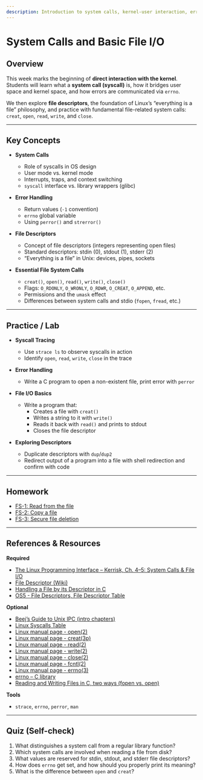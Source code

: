 ```yaml
---
description: Introduction to system calls, kernel-user interaction, error handling, and file I/O via file descriptors in Linux.
---
```


# System Calls and Basic File I/O

## Overview
This week marks the beginning of **direct interaction with the kernel**.  
Students will learn what a **system call (syscall)** is, how it bridges user space and kernel space, and how errors are communicated via `errno`.  

We then explore **file descriptors**, the foundation of Linux’s “everything is a file” philosophy, and practice with fundamental file-related system calls: `creat`, `open`, `read`, `write`, and `close`.

---

## Key Concepts
- **System Calls**
  - Role of syscalls in OS design  
  - User mode vs. kernel mode  
  - Interrupts, traps, and context switching  
  - `syscall` interface vs. library wrappers (glibc)  

- **Error Handling**
  - Return values (`-1` convention)  
  - `errno` global variable  
  - Using `perror()` and `strerror()`  

- **File Descriptors**
  - Concept of file descriptors (integers representing open files)  
  - Standard descriptors: stdin (0), stdout (1), stderr (2)  
  - “Everything is a file” in Unix: devices, pipes, sockets  

- **Essential File System Calls**
  - `creat()`, `open()`, `read()`, `write()`, `close()`  
  - Flags: `O_RDONLY`, `O_WRONLY`, `O_RDWR`, `O_CREAT`, `O_APPEND`, etc.  
  - Permissions and the `umask` effect  
  - Differences between system calls and stdio (`fopen`, `fread`, etc.)  

---

## Practice / Lab
- **Syscall Tracing**
  - Use `strace ls` to observe syscalls in action  
  - Identify `open`, `read`, `write`, `close` in the trace  

- **Error Handling**
  - Write a C program to open a non-existent file, print error with `perror`  

- **File I/O Basics**
  - Write a program that:  
    - Creates a file with `creat()`  
    - Writes a string to it with `write()`  
    - Reads it back with `read()` and prints to stdout  
    - Closes the file descriptor  

- **Exploring Descriptors**
  - Duplicate descriptors with `dup`/`dup2`  
  - Redirect output of a program into a file with shell redirection and confirm with code  

---

## Homework
- [FS-1: Read from the file](/system-programming/tasks/file-systems/read-file/)
- [FS-2: Copy a file](/system-programming/tasks/file-systems/copy-file/)
- [FS-3: Secure file deletion](/system-programming/tasks/file-systems/secure-file-deletion/)

---

## References & Resources

**Required**  
- [The Linux Programming Interface – Kerrisk, Ch. 4–5: System Calls & File I/O](https://man7.org/tlpi/)  
- [File Descriptor (Wiki)](https://en.wikipedia.org/wiki/File_descriptor)
- [Handling a File by its Descriptor in C](https://www.codequoi.com/en/handling-a-file-by-its-descriptor-in-c/)
- [OS5 - File Descriptors, File Descriptor Table](https://www.youtube.com/watch?v=crd2hgzBVTo)

**Optional**  
- [Beej’s Guide to Unix IPC (intro chapters)](https://beej.us/guide/bgipc/)  
- [Linux Syscalls Table](https://filippo.io/linux-syscall-table/)  
- [Linux manual page - open(2)](https://man7.org/linux/man-pages/man2/open.2.html)
- [Linux manual page - creat(3p)](https://man7.org/linux/man-pages/man3/creat.3p.html)
- [Linux manual page - read(2)](https://man7.org/linux/man-pages/man2/read.2.html)
- [Linux manual page - write(2)](https://man7.org/linux/man-pages/man2/write.2.html)
- [Linux manual page - close(2)](https://man7.org/linux/man-pages/man2/close.2.html)
- [Linux manual page - fcntl(2)](https://man7.org/linux/man-pages/man2/fcntl.2.html)
- [Linux manual page - errno(3)](https://man7.org/linux/man-pages/man3/errno.3.html)
- [errno – C library](https://man7.org/linux/man-pages/man3/errno.3.html) 
- [Reading and Writing Files in C, two ways (fopen vs. open)](https://www.youtube.com/watch?v=BQJBe4IbsvQ)

**Tools**  
- `strace`, `errno`, `perror`, `man`  

---

## Quiz (Self-check)
1. What distinguishes a system call from a regular library function?  
2. Which system calls are involved when reading a file from disk?  
3. What values are reserved for stdin, stdout, and stderr file descriptors?  
4. How does `errno` get set, and how should you properly print its meaning?  
5. What is the difference between `open` and `creat`?  

